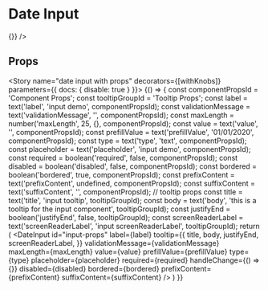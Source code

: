 

<Meta title="Components|Input/Date" component={DateInput} />

# Date Input

<Preview>
  <Story name="date input">
    <DateInput
      label="Enter date"
      id="date-input"
      tooltip={{body: "Please enter a date"}}
      handleChange={() => {}}
    />
  </Story>
</Preview>

## Props

<Props of={DateInput} />

<Story name="date input with props" decorators={[withKnobs]} parameters={{ docs: { disable: true } }}>
  {() => {
    const componentPropsId = 'Component Props';
    const tooltipGroupId = 'Tooltip Props';
    const label = text('label', 'input demo', componentPropsId);
    const validationMessage = text('validationMessage', '', componentPropsId);
    const maxLength = number('maxLength', 25, {}, componentPropsId);
    const value = text('value', '', componentPropsId);
    const prefillValue = text('prefillValue', '01/01/2020', componentPropsId);
    const type = text('type', 'text', componentPropsId);
    const placeholder = text('placeholder', 'input demo', componentPropsId);
    const required = boolean('required', false, componentPropsId);
    const disabled = boolean('disabled', false, componentPropsId);
    const bordered = boolean('bordered', true, componentPropsId);
    const prefixContent = text('prefixContent', undefined, componentPropsId);
    const suffixContent = text('suffixContent', '', componentPropsId);
    // tooltip props
    const title = text('title', 'input tooltip', tooltipGroupId);
    const body = text('body', 'this is a tooltip for the input component', tooltipGroupId);
    const justifyEnd = boolean('justifyEnd', false, tooltipGroupId);
    const screenReaderLabel = text('screenReaderLabel', 'input screenReaderLabel', tooltipGroupId);
    return (
      <DateInput
        id="input-props"
        label={label}
        tooltip={{
          title,
          body,
          justifyEnd,
          screenReaderLabel,
        }}
        validationMessage={validationMessage}
        maxLength={maxLength}
        value={value}
        prefillValue={prefillValue}
        type={type}
        placeholder={placeholder}
        required={required}
        handleChange={() => {}}
        disabled={disabled}
        bordered={bordered}
        prefixContent={prefixContent}
        suffixContent={suffixContent}
      />
    )
  }}
</Story>
